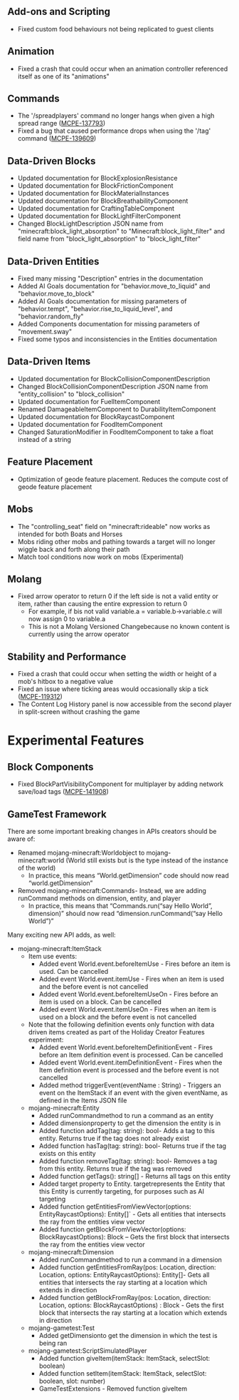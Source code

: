



## **Add-ons and Scripting**

-   Fixed custom food behaviours not being replicated to guest clients

## **Animation**

-   Fixed a crash that could occur when an animation controller referenced itself as one of its "animations"

## **Commands**

-   The '/spreadplayers' command no longer hangs when given a high spread range ([MCPE-137793](https://bugs.mojang.com/browse/MCPE-137793))
-   Fixed a bug that caused performance drops when using the '/tag' command ([MCPE-139609](https://bugs.mojang.com/browse/MCPE-139609))

## **Data-Driven Blocks**

-   Updated documentation for BlockExplosionResistance
-   Updated documentation for BlockFrictionComponent
-   Updated documentation for BlockMaterialInstances
-   Updated documentation for BlockBreathabilityComponent
-   Updated documentation for CraftingTableComponent
-   Updated documentation for BlockLightFilterComponent
-   Changed BlockLightDescription JSON name from "minecraft:block\_light\_absorption" to "Minecraft:block\_light\_filter" and field name from "block\_light\_absorption" to "block\_light\_filter"

## **Data-Driven Entities**

-   Fixed many missing "Description" entries in the documentation
-   Added AI Goals documentation for "behavior.move\_to\_liquid" and "behavior.move\_to\_block"
-   Added AI Goals documentation for missing parameters of "behavior.tempt", "behavior.rise\_to\_liquid\_level", and "behavior.random\_fly"
-   Added Components documentation for missing parameters of "movement.sway"
-   Fixed some typos and inconsistencies in the Entities documentation

## **Data-Driven Items**

-   Updated documentation for BlockCollisionComponentDescription
-   Changed BlockCollisionComponentDescription JSON name from "entity\_collision" to "block\_collision"
-   Updated documentation for FuelItemComponent
-   Renamed DamageableItemComponent to DurabilityItemComponent
-   Updated documentation for BlockRaycastComponent
-   Updated documentation for FoodItemComponent
-   Changed SaturationModifier in FoodItemComponent to take a float instead of a string

## **Feature Placement**

-   Optimization of geode feature placement. Reduces the compute cost of geode feature placement

## **Mobs**

-   The "controlling\_seat" field on "minecraft:rideable" now works as intended for both Boats and Horses
-   Mobs riding other mobs and pathing towards a target will no longer wiggle back and forth along their path
-   Match tool conditions now work on mobs (Experimental)

## **Molang**

-   Fixed arrow operator to return 0 if the left side is not a valid entity or item, rather than causing the entire expression to return 0
    -   For example, if bis not valid variable.a = variable.b-\>variable.c will now assign 0 to variable.a
    -   This is not a Molang Versioned Changebecause no known content is currently using the arrow operator

## **Stability and Performance**

-   Fixed a crash that could occur when setting the width or height of a mob's hitbox to a negative value
-   Fixed an issue where ticking areas would occasionally skip a tick ([MCPE-119312](https://bugs.mojang.com/browse/MCPE-119312))
-   The Content Log History panel is now accessible from the second player in split-screen without crashing the game

# **Experimental Features**

## **Block Components**

-   Fixed BlockPartVisibilityComponent for multiplayer by adding network save/load tags ([MCPE-141908](https://bugs.mojang.com/browse/MCPE-141908))

## **GameTest Framework**

There are some important breaking changes in APIs creators should be aware of:

-   Renamed mojang-minecraft:Worldobject to mojang-minecraft:world (World still exists but is the type instead of the instance of the world)
    -   In practice, this means “World.getDimension” code should now read “world.getDimension”
-   Removed mojang-minecraft:Commands- Instead, we are adding runCommand methods on dimension, entity, and player
    -   In practice, this means that “Commands.run(“say Hello World”, dimension)” should now read “dimension.runCommand(“say Hello World”)”

Many exciting new API adds, as well:

-   mojang-minecraft:ItemStack
    -   Item use events:
        -   Added event World.event.beforeItemUse - Fires before an item is used. Can be cancelled
        -   Added event World.event.itemUse - Fires when an item is used and the before event is not cancelled
        -   Added event World.event.beforeItemUseOn - Fires before an item is used on a block. Can be cancelled
        -   Added event World.event.itemUseOn - Fires when an item is used on a block and the before event is not cancelled
    -   Note that the following definition events only function with data driven items created as part of the Holiday Creator Features experiment:
        -   Added event World.event.beforeItemDefinitionEvent - Fires before an Item definition event is processed. Can be cancelled
        -   Added event World.event.itemDefinitionEvent - Fires when the Item definition event is processed and the before event is not cancelled
        -   Added method triggerEvent(eventName : String) - Triggers an event on the ItemStack if an event with the given eventName, as defined in the Items JSON file
    -   mojang-minecraft:Entity
        -   Added runCommandmethod to run a command as an entity
        -   Added dimensionproperty to get the dimension the entity is in
        -   Added function addTag(tag: string): bool- Adds a tag to this entity. Returns true if the tag does not already exist
        -   Added function hasTag(tag: string): bool- Returns true if the tag exists on this entity
        -   Added function removeTag(tag: string): bool- Removes a tag from this entity. Returns true if the tag was removed
        -   Added function getTags(): string\[\] - Returns all tags on this entity
        -   Added target property to Entity. targetrepresents the Entity that this Entity is currently targeting, for purposes such as AI targeting
        -   Added function getEntitiesFromViewVector(options: EntityRaycastOptions): Entity\[\]\` - Gets all entities that intersects the ray from the entities view vector
        -   Added function getBlockFromViewVector(options: BlockRaycastOptions): Block – Gets the first block that intersects the ray from the entities view vector
    -   mojang-minecraft:Dimension
        -   Added runCommandmethod to run a command in a dimension
        -   Added function getEntitiesFromRay(pos: Location, direction: Location, options: EntityRaycastOptions): Entity\[\]- Gets all entities that intersects the ray starting at a location which extends in direction
        -   Added function getBlockFromRay(pos: Location, direction: Location, options: BlockRaycastOptions) : Block - Gets the first block that intersects the ray starting at a location which extends in direction
    -   mojang-gametest:Test
        -   Added getDimensionto get the dimension in which the test is being ran
    -   mojang-gametest:ScriptSimulatedPlayer
        -   Added function giveItem(itemStack: ItemStack, selectSlot: boolean)
        -   Added function setItem(itemStack: ItemStack, selectSlot: boolean, slot: number)
        -   GameTestExtensions - Removed function giveItem

